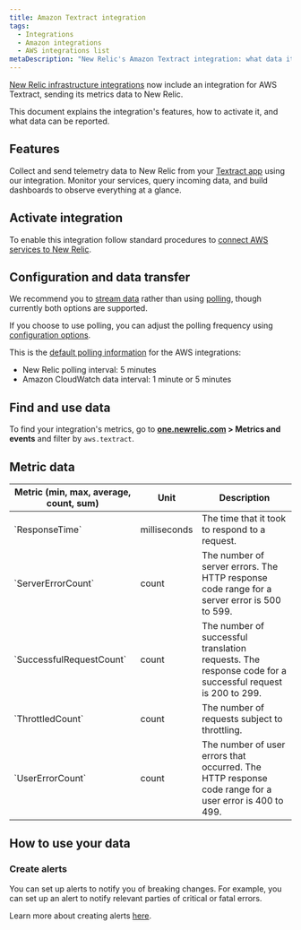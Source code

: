 ```yaml
---
title: Amazon Textract integration
tags:
  - Integrations
  - Amazon integrations
  - AWS integrations list
metaDescription: "New Relic's Amazon Textract integration: what data it reports, and how to enable it."
---
```


[New Relic infrastructure integrations](/docs/infrastructure/integrations-getting-started/getting-started/introduction-infrastructure-integrations) now include an integration for AWS Textract, sending its metrics data to New Relic.

This document explains the integration's features, how to activate it, and what data can be reported.

## Features

Collect and send telemetry data to New Relic from your [Textract app](https://aws.amazon.com/textract/) using our integration. Monitor your services, query incoming data, and build dashboards to observe everything at a glance.

## Activate integration

To enable this integration follow standard procedures to [connect AWS services to New Relic](/docs/infrastructure/infrastructure-integrations/getting-started/connect-aws-integrations-infrastructure).

## Configuration and data transfer

We recommend you to [stream data](/docs/apis/nerdgraph/examples/nerdgraph-streaming-export) rather than using [polling](/docs/infrastructure/infrastructure-integrations/cloud-integrations/configure-polling-frequency-data-collection-cloud-integrations), though currently both options are supported.

If you choose to use polling, you can adjust the polling frequency using [configuration options](/docs/integrations/new-relic-integrations/getting-started/configure-polling-frequency-data-collection-cloud-integrations).

This is the [default polling information](/docs/infrastructure/amazon-integrations/aws-integrations-list/aws-polling-intervals-infrastructure-integrations) for the AWS integrations:

- New Relic polling interval: 5 minutes
- Amazon CloudWatch data interval: 1 minute or 5 minutes

## Find and use data

To find your integration's metrics, go to **[one.newrelic.com](https://one.newrelic.com/all-capabilities) > Metrics and events** and filter by `aws.textract`.

## Metric data

<table>
  <thead>
    <tr>
      <th style={{ width: "200px" }}>
      Metric (min, max, average, count, sum)  
      </th>
      <th>
      Unit  
      </th>
      <th>
      Description
      </th>
    </tr>
  </thead>
    <tbody>
    <tr>
      <td>
      `ResponseTime`     
      </td>
      <td>
      milliseconds
      </td>
      <td>
      The time that it took to respond to a request.
      </td>
    </tr> 
    <tr>
      <td>
      `ServerErrorCount`     
      </td>
      <td>
      count
      </td>
      <td>
      The number of server errors. The HTTP response code range for a server error is 500 to 599.
      </td>
    </tr> 
    <tr>
      <td>
      `SuccessfulRequestCount`     
      </td>
      <td>
      count
      </td>
      <td>
      The number of successful translation requests. The response code for a successful request is 200 to 299.
      </td>
    </tr> 
    <tr>
      <td>
      `ThrottledCount`     
      </td>
      <td>
      count
      </td>
      <td>
      The number of requests subject to throttling. 
      </td>
    </tr> 
    <tr>
      <td>
      `UserErrorCount`     
      </td>
      <td>
      count
      </td>
      <td>
      The number of user errors that occurred. The HTTP response code range for a user error is 400 to 499.
      </td>
    </tr> 
    </tbody>
</table>

## How to use your data

### Create alerts

You can set up alerts to notify you of breaking changes. For example, you can set up an alert to notify relevant parties of critical or fatal errors.

Learn more about creating alerts [here](/docs/alerts-applied-intelligence/new-relic-alerts/learn-alerts/introduction-alerts/).
